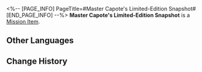 <%-- [PAGE_INFO]
PageTitle=#Master Capote's Limited-Edition Snapshot#
[END_PAGE_INFO] --%>
{{Item Infobox
|id          = 140133
|image       = Item Master Capote's Limited-Edition Snapshot.png
|type        = Mission Item
|invCategory = Missions
|rarity      = 3
|effect      = 
|description = A photo snapped from a unique angle and contains Capote's autograph.
}}
{{Description|''"Master Capote authorized it! It's not an intrusion of privacy!"''}}
'''Master Capote's Limited-Edition Snapshot''' is a [[Mission Item]].

==Other Languages==
{{Other Languages
|en   = Master Capote's Limited-Edition Snapshot
|zhs  = 「波少」限定写真
|zht  = 「波少」限定寫真
|ja   = 「カポ様」の限定写真
|ko   = 「카포티」 한정판 사진
|es   = Foto exclusiva del maestro Capote
|fr   = Cliché en édition limitée de maître Boomer
|ru   = Редкое фото мастера Капоте
|th   = ภาพหายากของ "Master Capote"
|vi   = Chân Dung Giới Hạn Nam Thần Capote
|de   = Limitierter Schnappschuss von Meister Capote
|id   = Foto Eksklusif "Master Capote"
|pt   = Foto em Edição Limitada do Mestre Calepo
}}

==Change History==
{{Change History|2.0}}